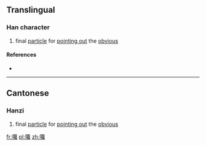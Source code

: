 ==Translingual==

===Han character===
{{Han char|rn=30|rad=口|as=25|sn=28|four=|canj=口竹田土 (RHWG)|ids=⿰[[口]][[籮]]}}

# {{context|Cantonese}} final [[particle]] for [[pointing out]] the [[obvious]]

====References====
* {{Han ref|kx=0216.131|hdz=10710.061|uh=56D6|ud=22230}}

----

==Cantonese==

===Hanzi===
{{yue-hanzi|jyut=[[lo1]]|y=lo1}}

# final [[particle]] for [[pointing out]] the [[obvious]]

[[fr:囖]]
[[pl:囖]]
[[zh:囖]]